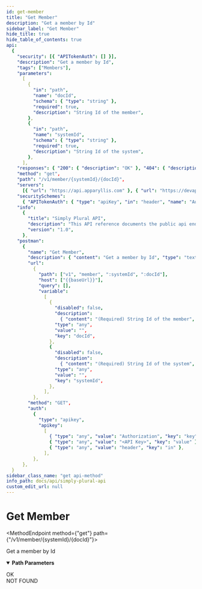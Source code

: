 ```yaml
---
id: get-member
title: "Get Member"
description: "Get a member by Id"
sidebar_label: "Get Member"
hide_title: true
hide_table_of_contents: true
api:
  {
    "security": [{ "APITokenAuth": [] }],
    "description": "Get a member by Id",
    "tags": ["Members"],
    "parameters":
      [
        {
          "in": "path",
          "name": "docId",
          "schema": { "type": "string" },
          "required": true,
          "description": "String Id of the member",
        },
        {
          "in": "path",
          "name": "systemId",
          "schema": { "type": "string" },
          "required": true,
          "description": "String Id of the system",
        },
      ],
    "responses": { "200": { "description": "OK" }, "404": { "description": "NOT FOUND" } },
    "method": "get",
    "path": "/v1/member/{systemId}/{docId}",
    "servers":
      [{ "url": "https://api.apparyllis.com" }, { "url": "https://devapi.apparyllis.com" }],
    "securitySchemes":
      { "APITokenAuth": { "type": "apiKey", "in": "header", "name": "Authorization" } },
    "info":
      {
        "title": "Simply Plural API",
        "description": "This API reference documents the public api endpoints. You can see a list of all public endpoints here https://github.com/ApparyllisOrg/SimplyPluralApi/blob/main/src/api/v1/routes.ts",
        "version": "1.0",
      },
    "postman":
      {
        "name": "Get Member",
        "description": { "content": "Get a member by Id", "type": "text/plain" },
        "url":
          {
            "path": ["v1", "member", ":systemId", ":docId"],
            "host": ["{{baseUrl}}"],
            "query": [],
            "variable":
              [
                {
                  "disabled": false,
                  "description":
                    { "content": "(Required) String Id of the member", "type": "text/plain" },
                  "type": "any",
                  "value": "",
                  "key": "docId",
                },
                {
                  "disabled": false,
                  "description":
                    { "content": "(Required) String Id of the system", "type": "text/plain" },
                  "type": "any",
                  "value": "",
                  "key": "systemId",
                },
              ],
          },
        "method": "GET",
        "auth":
          {
            "type": "apikey",
            "apikey":
              [
                { "type": "any", "value": "Authorization", "key": "key" },
                { "type": "any", "value": "<API Key>", "key": "value" },
                { "type": "any", "value": "header", "key": "in" },
              ],
          },
      },
  }
sidebar_class_name: "get api-method"
info_path: docs/api/simply-plural-api
custom_edit_url: null
---
```



<h1 className={"openapi__heading"}>Get Member</h1>

<MethodEndpoint method={"get"} path={"/v1/member/{systemId}/{docId}"}></MethodEndpoint>

Get a member by Id

<details
  style={{ marginBottom: "1rem" }}
  className={"openapi-markdown__details"}
  data-collapsed={false}
  open={true}>
  <summary style={{}}>
    <strong>Path Parameters</strong>
  </summary>
  <div>
    <ul>
      <ParamsItem
        className={"paramsItem"}
        param={{
          in: "path",
          name: "docId",
          schema: { type: "string" },
          required: true,
          description: "String Id of the member",
        }}></ParamsItem>
      <ParamsItem
        className={"paramsItem"}
        param={{
          in: "path",
          name: "systemId",
          schema: { type: "string" },
          required: true,
          description: "String Id of the system",
        }}></ParamsItem>
    </ul>
  </div>
</details>
<div>
  <div>
    <ApiTabs>
      <TabItem label={"200"} value={"200"}>
        <div>OK</div>
        <div></div>
      </TabItem>
      <TabItem label={"404"} value={"404"}>
        <div>NOT FOUND</div>
        <div></div>
      </TabItem>
    </ApiTabs>
  </div>
</div>
